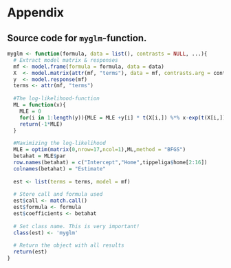 # Appendix

## Source code for `myglm`-function. 
```r
myglm <- function(formula, data = list(), contrasts = NULL, ...){
  # Extract model matrix & responses
  mf <- model.frame(formula = formula, data = data)
  X  <- model.matrix(attr(mf, "terms"), data = mf, contrasts.arg = contrasts)
  y  <- model.response(mf)
  terms <- attr(mf, "terms")
  
  #The log-likelihood-function
  ML = function(x){
    MLE = 0
    for(i in 1:length(y)){MLE = MLE +y[i] * t(X[i,]) %*% x-exp(t(X[i,]) %*% x)}
    return(-1*MLE)
  }
  
  #Maximizing the log-likelihood
  MLE = optim(matrix(0,nrow=17,ncol=1),ML,method = "BFGS")
  betahat = MLE$par
  row.names(betahat) = c("Intercept","Home",tippeliga$home[2:16])
  colnames(betahat) = "Estimate"
  
  est <- list(terms = terms, model = mf)
  
  # Store call and formula used
  est$call <- match.call()
  est$formula <- formula
  est$coefficients <- betahat
  
  # Set class name. This is very important!
  class(est) <- 'myglm'
  
  # Return the object with all results
  return(est)
}
```